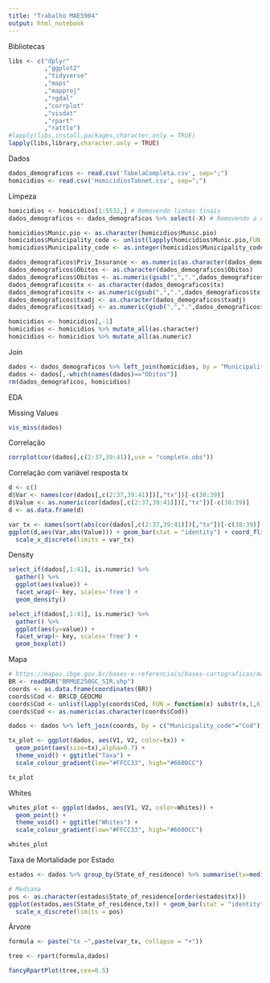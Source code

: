 ```yaml
---
title: "Trabalho MAE5904"
output: html_notebook
---
```


Bibliotecas
```r
libs <- c("dplyr"
          ,"ggplot2"
          ,"tidyverse"
          ,"maps"
          ,"mapproj"
          ,"rgdal"
          ,"corrplot"
          ,"visdat"
          ,"rpart"
          ,"rattle")
#lapply(libs,install.packages,character.only = TRUE)
lapply(libs,library,character.only = TRUE)
```

Dados
```r
dados_demograficos <- read.csv('TabelaCompleta.csv', sep=";")
homicidios <- read.csv('HomicidiosTabnet.csv', sep=";")
```

Limpeza
```r
homicidios <- homicidios[1:5532,] # Removendo linhas finais 
dados_demograficos <- dados_demograficos %>% select(-X) # Removendo a coluna X

homicidios$Munic.pio <- as.character(homicidios$Munic.pio)
homicidios$Municipality_code <- unlist(lapply(homicidios$Munic.pio,FUN = function(x) unlist(strsplit(x," "))[1]))
homicidios$Municipality_code <- as.integer(homicidios$Municipality_code)

dados_demograficos$Priv_Insurance <- as.numeric(as.character(dados_demograficos$Priv_Insurance))
dados_demograficos$Obitos <- as.character(dados_demograficos$Obitos)
dados_demograficos$Obitos <- as.numeric(gsub(",",".",dados_demograficos$Obitos))
dados_demograficos$tx <- as.character(dados_demograficos$tx)
dados_demograficos$tx <- as.numeric(gsub(",",".",dados_demograficos$tx))
dados_demograficos$txadj <- as.character(dados_demograficos$txadj)
dados_demograficos$txadj <- as.numeric(gsub(",",".",dados_demograficos$txadj))

homicidios <- homicidios[,-1]
homicidios <- homicidios %>% mutate_all(as.character)
homicidios <- homicidios %>% mutate_all(as.numeric)
```


Join
```r
dados <- dados_demograficos %>% left_join(homicidios, by = "Municipality_code")
dados <- dados[,-which(names(dados)=="Obitos")]
rm(dados_demograficos, homicidios)
```


EDA

Missing Values
```r
vis_miss(dados)
```

Correlação
```r
corrplot(cor(dados[,c(2:37,39:41)],use = "complete.obs"))
```

Correlação com variável resposta tx
```r
d <- c()
d$Var <- names(cor(dados[,c(2:37,39:41)])[,"tx"])[-c(38:39)]
d$Value <- as.numeric(cor(dados[,c(2:37,39:41)])[,"tx"])[-c(38:39)]
d <- as.data.frame(d)

var_tx <- names(sort(abs(cor(dados[,c(2:37,39:41)])[,"tx"])[-c(38:39)],decreasing = F))
ggplot(d,aes(Var,abs(Value))) + geom_bar(stat = "identity") + coord_flip() + 
  scale_x_discrete(limits = var_tx)
```

Density
```r
select_if(dados[,1:41], is.numeric) %>% 
  gather() %>%  
  ggplot(aes(value)) + 
  facet_wrap(~ key, scales='free') + 
  geom_density()
```

```r
select_if(dados[,1:41], is.numeric) %>% 
  gather() %>%  
  ggplot(aes(y=value)) + 
  facet_wrap(~ key, scales='free') + 
  geom_boxplot()
```

Mapa
```r
# https://mapas.ibge.gov.br/bases-e-referenciais/bases-cartograficas/malhas-digitais
BR <- readOGR("BRMUE250GC_SIR.shp")
coords <- as.data.frame(coordinates(BR))
coords$Cod <- BR$CD_GEOCMU
coords$Cod <- unlist(lapply(coords$Cod, FUN = function(x) substr(x,1,6)))
coords$Cod <- as.numeric(as.character(coords$Cod))

dados <- dados %>% left_join(coords, by = c("Municipality_code"="Cod"))
```

```r
tx_plot <- ggplot(dados, aes(V1, V2, color=tx)) +     
  geom_point(aes(size=tx),alpha=0.7) + 
  theme_void() + ggtitle("Taxa") +
  scale_colour_gradient(low="#FFCC33", high="#6600CC")

tx_plot
```

Whites

```r
whites_plot <- ggplot(dados, aes(V1, V2, color=Whites)) +     
  geom_point() + 
  theme_void() + ggtitle("Whites") +
  scale_colour_gradient(low="#FFCC33", high="#6600CC")

whites_plot
```

Taxa de Mortalidade por Estado
```r
estados <- dados %>% group_by(State_of_residence) %>% summarise(tx=median(tx), V1=median(V1), V2=median(V2))

# Mediana
pos <- as.character(estados$State_of_residence[order(estados$tx)])
ggplot(estados,aes(State_of_residence,tx)) + geom_bar(stat = "identity") + coord_flip() + 
  scale_x_discrete(limits = pos)
```

Árvore
```r
formula <- paste("tx ~",paste(var_tx, collapse = "+"))

tree <- rpart(formula,dados)

fancyRpartPlot(tree,cex=0.5)
```


